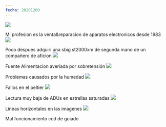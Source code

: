 ```yaml
---
fecha: 20201200
---
```


<img src="https://astroccd.files.wordpress.com/2020/11/msaico-1.jpg" />

Mi profesion es la venta&amp;reparacion de aparatos electronicos desde 1983
<img src="https://astroccd.files.wordpress.com/2020/11/cb245.jpg" />

Poco despues adquiri una sbig st2000xm de segunda mano de un compañero de aficion
<img src="https://astroccd.files.wordpress.com/2020/12/20201002_104339.jpg" />

Fuente Alimentacion averiada por sobretensión
<img src="https://astroccd.files.wordpress.com/2020/12/20200522_184920.jpg?w=978" />

Problemas causados por la humedad
<img src="https://astroccd.files.wordpress.com/2020/12/20200603_110317.jpg" />

Fallos en el peltier
<img src="https://astroccd.files.wordpress.com/2020/12/cuentas.jpg?w=1024" />

Lectura muy baja de ADUs en estrellas saturadas
<img src="https://astroccd.files.wordpress.com/2020/12/img-20200425-wa0014.jpg" />

Lineas horizontales en las imagenes
<img src="https://astroccd.files.wordpress.com/2020/12/guiado.jpg" />

Mal funcionamiento ccd de guiado